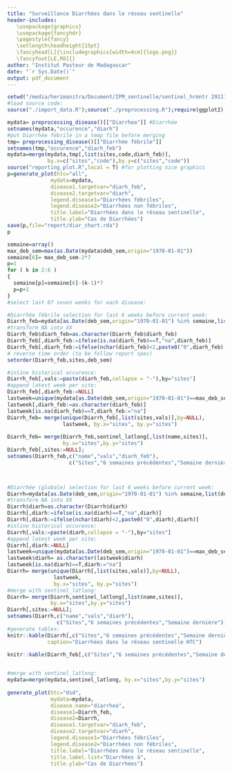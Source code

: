 ```yaml
---
title: "Surveillance Diarrhées dans le réseau sentinelle"
header-includes: 
   \usepackage{graphicx}
   \usepackage{fancyhdr}
   \pagestyle{fancy}
   \setlength\headheight{15pt}
   \fancyhead[L]{\includegraphics[width=4cm]{logo.png}}
   \fancyfoot[LE,RO]{}
author: "Institut Pasteur de Madagascar"
date: "`r Sys.Date()`"
output: pdf_document
---
```




```r
setwd("/media/herimanitra/Document/IPM_sentinelle/sentinel_hrmntr 291115/Sentinel")
#load source code:
source("./import_data.R");source("./preprocessing.R");require(ggplot2); require(gridExtra)

mydata= preprocessing_disease()[["Diarrhea"]] #Diarrhée
setnames(mydata,"occurence","diarh")
#put Diarrhée fébrile in a temp file before merging
tmp= preprocessing_disease()[["Diarrhée fébrile"]] 
setnames(tmp,"occurence","diarh_feb")
mydata=merge(mydata,tmp[,list(sites,code,diarh_feb)],
             by.x=c("sites","code"),by.y=c("sites","code"))
source("reporting_plot.R",local = T) #for plotting nice graphics
p=generate_plot(htc="all",
              mydata=mydata,
              disease1.targetvar="diarh_feb",
              disease2.targetvar="diarh",
              legend.disease1="Diarrhées fébriles",
              legend.disease2="Diarrhées non fébriles",
              title.label="Diarrhées dans le réseau sentinelle",
              title.ylab="Cas de Diarrhées")
save(p,file="report/diar_chart.rda")
p
```


```r

semaine=array()
max_deb_sem=max(as.Date(mydata$deb_sem,origin="1970-01-01"))
semaine[6]= max_deb_sem-2*7 
p=1
for ( k in 2:6 )
{
  semaine[p]=semaine[6]-(k-1)*7
  p=p+1
}
#select last 07 seven weeks for each disease:

#Diarrhée fébrile selection for last 6 weeks before current week:
Diarrh_feb=mydata[as.Date(deb_sem,origin="1970-01-01") %in% semaine,list(deb_sem,sites,diarh_feb)]
#transform NA into XX
Diarrh_feb$diarh_feb=as.character(Diarrh_feb$diarh_feb)
Diarrh_feb[,diarh_feb:=ifelse(is.na(diarh_feb)==T,"na",diarh_feb)]
Diarrh_feb[,diarh_feb:=ifelse(nchar(diarh_feb)<2,paste0("0",diarh_feb),diarh_feb)]
# reverse time order (to be follow report spec)
setorder(Diarrh_feb,sites,deb_sem)

#inline historical occurence:
Diarrh_feb[,vals:=paste(diarh_feb,collapse = "-"),by="sites"]
#append latest week per site:
Diarrh_feb[,diarh_feb:=NULL]
lastweek=unique(mydata[as.Date(deb_sem,origin="1970-01-01")==max_deb_sem-7,list(sites,diarh_feb)],by=NULL)
lastweek[,diarh_feb:=as.character(diarh_feb)]
lastweek[is.na(diarh_feb)==T,diarh_feb:="na"]
Diarrh_feb= merge(unique(Diarrh_feb[,list(sites,vals)],by=NULL), 
                  lastweek, by.x="sites", by.y="sites")
              
Diarrh_feb= merge(Diarrh_feb,sentinel_latlong[,list(name,sites)],
                  by.x="sites",by.y="sites")
Diarrh_feb[,sites:=NULL]; 
setnames(Diarrh_feb,c("name","vals","diarh_feb"),
                    c("Sites","6 semaines précédentes","Semaine dernière"))



#Diarrhée (globale) selection for last 6 weeks before current week:
Diarrh=mydata[as.Date(deb_sem,origin="1970-01-01") %in% semaine,list(deb_sem,sites,diarh)]
#transform NA into XX
Diarrh$diarh=as.character(Diarrh$diarh)
Diarrh[,diarh:=ifelse(is.na(diarh)==T,"na",diarh)]
Diarrh[,diarh:=ifelse(nchar(diarh)<2,paste0("0",diarh),diarh)]
#inline historical occurence:
Diarrh[,vals:=paste(diarh,collapse = "-"),by="sites"]
#append latest week per site:
Diarrh[,diarh:=NULL]
lastweek=unique(mydata[as.Date(deb_sem,origin="1970-01-01")==max_deb_sem-7,list(sites,diarh)],by=NULL)
lastweek$diarh= as.character(lastweek$diarh)
lastweek[is.na(diarh)==T,diarh:="na"]
Diarrh= merge(unique(Diarrh[,list(sites,vals)],by=NULL), 
               lastweek,
               by.x="sites", by.y="sites")
#merge with sentinel_latlong:
Diarrh= merge(Diarrh,sentinel_latlong[,list(name,sites)],
              by.x="sites",by.y="sites")
Diarrh[,sites:=NULL]; 
setnames(Diarrh,c("name","vals","diarh"),
                c("Sites","6 semaines précédentes","Semaine dernière"))
#generate tables:
knitr::kable(Diarrh[,c("Sites","6 semaines précédentes","Semaine dernière"),with=F],
             caption="Diarrhées dans le réseau sentinelle HTC")

knitr::kable(Diarrh_feb[,c("Sites","6 semaines précédentes","Semaine dernière"),with=F],caption="Diarrhées fébriles dans le réseau sentinelle HTC")
             
```

```r

#merge with sentinel_latlong:
mydata=merge(mydata,sentinel_latlong, by.x="sites",by.y="sites")
                    
generate_plot(htc="dsd",
              mydata=mydata,
              disease.name="diarrhea",
              disease1=Diarrh_feb,
              disease2=Diarrh,
              disease1.targetvar="diarh_feb",
              disease2.targetvar="diarh",
              legend.disease1="Diarrhées fébriles",
              legend.disease2="Diarrhées non fébriles",
              title.label="Diarrhées dans le réseau sentinelle",
              title.label.list="Diarrhées à",
              title.ylab="Cas de Diarrhées")
```
